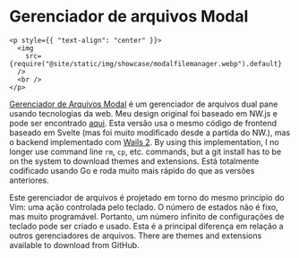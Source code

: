 # Gerenciador de arquivos Modal

```mdx-code-block
<p style={{ "text-align": "center" }}>
  <img
    src={require("@site/static/img/showcase/modalfilemanager.webp").default}
  />
  <br />
</p>
```

[Gerenciador de Arquivos Modal](https://github.com/raguay/ModalFileManager) é um gerenciador de arquivos dual pane usando tecnologias da web. Meu design original foi baseado em NW.js e pode ser encontrado [aqui](https://github.com/raguay/ModalFileManager-NWjs). Esta versão usa o mesmo código de frontend baseado em Svelte (mas foi muito modificado desde a partida do NW.), mas o backend implementado com [Wails 2](https://wails.io/). By using this implementation, I no longer use command line `rm`, `cp`, etc. commands, but a git install has to be on the system to download themes and extensions. Está totalmente codificado usando Go e roda muito mais rápido do que as versões anteriores.

Este gerenciador de arquivos é projetado em torno do mesmo princípio do Vim: uma ação controlada pelo teclado. O número de estados não é fixo, mas muito programável. Portanto, um número infinito de configurações de teclado pode ser criado e usado. Esta é a principal diferença em relação a outros gerenciadores de arquivos. There are themes and extensions available to download from GitHub.
